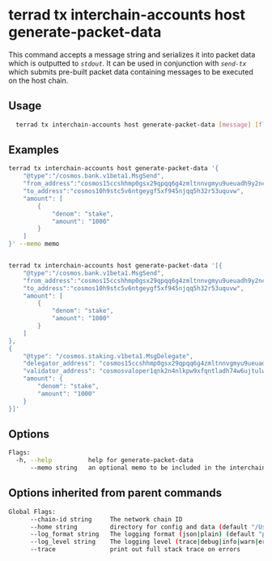 # terrad tx interchain-accounts host generate-packet-data

This command accepts a message string and serializes it into packet data which is outputted to _`stdout`_. It can be used in conjunction with _`send-tx`_ which submits pre-built packet data containing messages to be executed on the host chain.

## Usage

```sh Terrad
  terrad tx interchain-accounts host generate-packet-data [message] [flags]
```

## Examples

```sh Terrad
terrad tx interchain-accounts host generate-packet-data '{
    "@type":"/cosmos.bank.v1beta1.MsgSend",
    "from_address":"cosmos15ccshhmp0gsx29qpqq6g4zmltnnvgmyu9ueuadh9y2nc5zj0szls5gtddz",
    "to_address":"cosmos10h9stc5v6ntgeygf5xf945njqq5h32r53uquvw",
    "amount": [
        {
            "denom": "stake",
            "amount": "1000"
        }
    ]
}' --memo memo


terrad tx interchain-accounts host generate-packet-data '[{
    "@type":"/cosmos.bank.v1beta1.MsgSend",
    "from_address":"cosmos15ccshhmp0gsx29qpqq6g4zmltnnvgmyu9ueuadh9y2nc5zj0szls5gtddz",
    "to_address":"cosmos10h9stc5v6ntgeygf5xf945njqq5h32r53uquvw",
    "amount": [
        {
            "denom": "stake",
            "amount": "1000"
        }
    ]
},
{
	"@type": "/cosmos.staking.v1beta1.MsgDelegate",
	"delegator_address": "cosmos15ccshhmp0gsx29qpqq6g4zmltnnvgmyu9ueuadh9y2nc5zj0szls5gtddz",
	"validator_address": "cosmosvaloper1qnk2n4nlkpw9xfqntladh74w6ujtulwnmxnh3k",
	"amount": {
		"denom": "stake",
		"amount": "1000"
	}
}]'
```

## Options

```sh Terrad
Flags:
  -h, --help          help for generate-packet-data
      --memo string   an optional memo to be included in the interchain account packet data
```

## Options inherited from parent commands

```sh Terrad
Global Flags:
      --chain-id string     The network chain ID
      --home string         directory for config and data (default "/Users/.terra")
      --log_format string   The logging format (json|plain) (default "plain")
      --log_level string    The logging level (trace|debug|info|warn|error|fatal|panic) (default "info")
      --trace               print out full stack trace on errors
```
